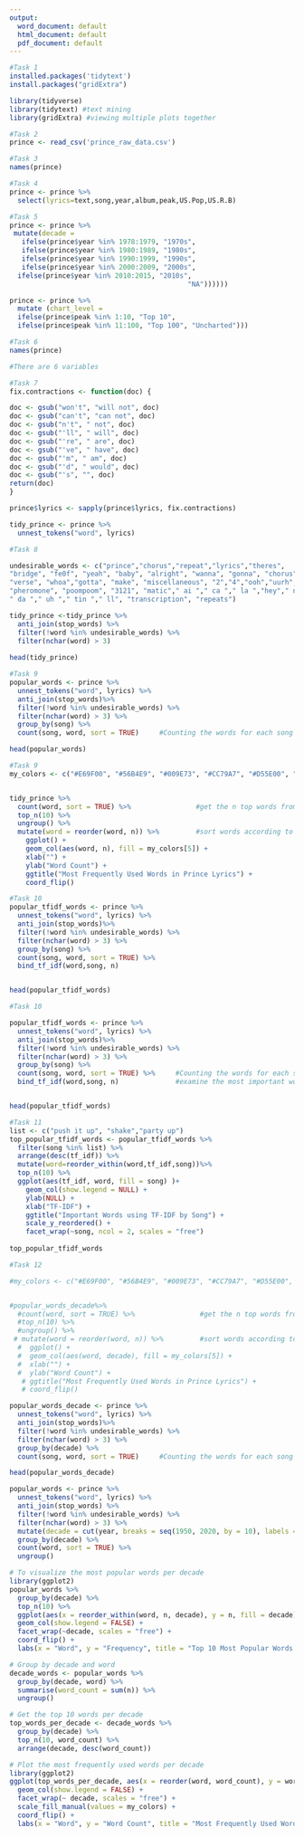 ```yaml
---
output:
  word_document: default
  html_document: default
  pdf_document: default
---
```




```r
#Task 1 
installed.packages('tidytext')
install.packages("gridExtra")

library(tidyverse)
library(tidytext) #text mining
library(gridExtra) #viewing multiple plots together
```


```r
#Task 2 
prince <- read_csv('prince_raw_data.csv')
```
```r
#Task 3 
names(prince)
```

```r
#Task 4 
prince <- prince %>%
  select(lyrics=text,song,year,album,peak,US.Pop,US.R.B)
```

```r
#Task 5 
prince <- prince %>%
 mutate(decade =
   ifelse(prince$year %in% 1978:1979, "1970s",
   ifelse(prince$year %in% 1980:1989, "1980s",
   ifelse(prince$year %in% 1990:1999, "1990s",
   ifelse(prince$year %in% 2000:2009, "2000s",
  ifelse(prince$year %in% 2010:2015, "2010s",
                                            "NA"))))))

```

```r
prince <- prince %>%
  mutate (chart_level =
  ifelse(prince$peak %in% 1:10, "Top 10",
  ifelse(prince$peak %in% 11:100, "Top 100", "Uncharted")))
```

```r
#Task 6 
names(prince)

#There are 6 variables 
```
```r
#Task 7 
fix.contractions <- function(doc) {

doc <- gsub("won't", "will not", doc)
doc <- gsub("can't", "can not", doc)
doc <- gsub("n't", " not", doc)
doc <- gsub("'ll", " will", doc)
doc <- gsub("'re", " are", doc)
doc <- gsub("'ve", " have", doc)
doc <- gsub("'m", " am", doc)
doc <- gsub("'d", " would", doc)
doc <- gsub("'s", "", doc)
return(doc)
}

prince$lyrics <- sapply(prince$lyrics, fix.contractions)
```



```r
tidy_prince <- prince %>%
  unnest_tokens("word", lyrics)

```


```r
#Task 8 

undesirable_words <- c("prince","chorus","repeat","lyrics","theres",
"bridge", "fe0f", "yeah", "baby", "alright", "wanna", "gonna", "chorus",
"verse", "whoa","gotta", "make", "miscellaneous", "2","4","ooh","uurh",
"pheromone", "poompoom", "3121", "matic"," ai "," ca "," la ","hey"," na",
" da "," uh "," tin "," ll", "transcription", "repeats")

tidy_prince <-tidy_prince %>%
  anti_join(stop_words) %>%
  filter(!word %in% undesirable_words) %>%
  filter(nchar(word) > 3) 
  
head(tidy_prince)
```
```r
#Task 9 
popular_words <- prince %>%
  unnest_tokens("word", lyrics) %>%
  anti_join(stop_words)%>%
  filter(!word %in% undesirable_words) %>%
  filter(nchar(word) > 3) %>%
  group_by(song) %>%
  count(song, word, sort = TRUE)     #Counting the words for each song

head(popular_words)

```




```r
#Task 9 
my_colors <- c("#E69F00", "#56B4E9", "#009E73", "#CC79A7", "#D55E00", "#D65E00")


tidy_prince %>%
  count(word, sort = TRUE) %>%                #get the n top words from the tidied, clean, filtered dataset using count() and top_n() 
  top_n(10) %>%
  ungroup() %>%                           
  mutate(word = reorder(word, n)) %>%         #sort words according to the count using reorder()and reassign the ordered value to word using mutate()
    ggplot() +
    geom_col(aes(word, n), fill = my_colors[5]) +
    xlab("") + 
    ylab("Word Count") +
    ggtitle("Most Frequently Used Words in Prince Lyrics") +
    coord_flip()

```
```r
#Task 10 
popular_tfidf_words <- prince %>%
  unnest_tokens("word", lyrics) %>%
  anti_join(stop_words)%>%  
  filter(!word %in% undesirable_words) %>%
  filter(nchar(word) > 3) %>%
  group_by(song) %>%
  count(song, word, sort = TRUE) %>%     
  bind_tf_idf(word,song, n)              


head(popular_tfidf_words)
```


```r
#Task 10 

popular_tfidf_words <- prince %>%
  unnest_tokens("word", lyrics) %>%
  anti_join(stop_words)%>%  
  filter(!word %in% undesirable_words) %>%
  filter(nchar(word) > 3) %>%
  group_by(song) %>%
  count(song, word, sort = TRUE) %>%     #Counting the words for each song
  bind_tf_idf(word,song, n)              #examine the most important words per song with the bind_tf_idf() function. 


head(popular_tfidf_words)
```

```r
#Task 11
list <- c("push it up", "shake","party up")
top_popular_tfidf_words <- popular_tfidf_words %>%
  filter(song %in% list) %>%  
  arrange(desc(tf_idf)) %>%                              
  mutate(word=reorder_within(word,tf_idf,song))%>%     
  top_n(10) %>%                                                 
  ggplot(aes(tf_idf, word, fill = song) )+
    geom_col(show.legend = NULL) +
    ylab(NULL) + 
    xlab("TF-IDF") +
    ggtitle("Important Words using TF-IDF by Song") +
    scale_y_reordered() +
    facet_wrap(~song, ncol = 2, scales = "free") 
 
top_popular_tfidf_words
```
```r
#Task 12 

#my_colors <- c("#E69F00", "#56B4E9", "#009E73", "#CC79A7", "#D55E00", "#D65E00")


#popular_words_decade%>%
  #count(word, sort = TRUE) %>%                #get the n top words from the tidied, clean, filtered dataset using count() and top_n() 
  #top_n(10) %>%
  #ungroup() %>%                           
 # mutate(word = reorder(word, n)) %>%         #sort words according to the count using reorder()and reassign the ordered value to word using mutate()
  #  ggplot() +
  #  geom_col(aes(word, decade), fill = my_colors[5]) +
  #  xlab("") + 
  #  ylab("Word Count") +
   # ggtitle("Most Frequently Used Words in Prince Lyrics") +
   # coord_flip()
```


```r
popular_words_decade <- prince %>%
  unnest_tokens("word", lyrics) %>%
  anti_join(stop_words)%>%
  filter(!word %in% undesirable_words) %>%
  filter(nchar(word) > 3) %>%
  group_by(decade) %>%
  count(song, word, sort = TRUE)     #Counting the words for each song

head(popular_words_decade)
```




```r
popular_words <- prince %>%
  unnest_tokens("word", lyrics) %>%
  anti_join(stop_words) %>%
  filter(!word %in% undesirable_words) %>%
  filter(nchar(word) > 3) %>%
  mutate(decade = cut(year, breaks = seq(1950, 2020, by = 10), labels = paste(seq(1950, 2010, by = 10), "-", seq(1959, 2019, by = 10)))) %>%
  group_by(decade) %>%
  count(word, sort = TRUE) %>%
  ungroup()

# To visualize the most popular words per decade
library(ggplot2)
popular_words %>%
  group_by(decade) %>%
  top_n(10) %>%
  ggplot(aes(x = reorder_within(word, n, decade), y = n, fill = decade)) +
  geom_col(show.legend = FALSE) +
  facet_wrap(~decade, scales = "free") +
  coord_flip() +
  labs(x = "Word", y = "Frequency", title = "Top 10 Most Popular Words per Decade")

```

```r


# Group by decade and word
decade_words <- popular_words %>%
  group_by(decade, word) %>%
  summarise(word_count = sum(n)) %>%
  ungroup()

# Get the top 10 words per decade
top_words_per_decade <- decade_words %>%
  group_by(decade) %>%
  top_n(10, word_count) %>%
  arrange(decade, desc(word_count))

# Plot the most frequently used words per decade
library(ggplot2)
ggplot(top_words_per_decade, aes(x = reorder(word, word_count), y = word_count, fill = decade)) +
  geom_col(show.legend = FALSE) +
  facet_wrap(~ decade, scales = "free") +
  scale_fill_manual(values = my_colors) +
  coord_flip() +
  labs(x = "Word", y = "Word Count", title = "Most Frequently Used Words in Prince's Lyrics per Decade")

```
